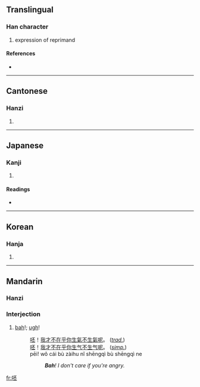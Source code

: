 ==Translingual==

===Han character===
{{Han char|rn=30|rad=口|as=05|sn=8|four=6101<sub>9</sub>|canj=口一火一 (RMFM)}}

# expression of reprimand

====References====
* {{Han ref|kx=0183.050|dkj=03462|dj=0402.060|hdz=10599.050|uh=5478|ud=21624|bh=A941|bd=43329}}

----

==Cantonese==

===Hanzi===
{{yue-hanzi|jyut=|y=pei1}}

# {{defn|Cantonese}}

----

==Japanese==

===Kanji===
{{ja-kanji|grade=|rs=口05}}

# {{defn|Japanese}}

====Readings====
* {{ja-readings|on=[[ひ]] (hi)|kun=}}

----

==Korean==

===Hanja===
{{ko-hanja|hangeul=비|rv=bi|mr=pi}}

# {{defn|Korean}}

----

==Mandarin==
{{zh-hanzi|[[呸]]}}

===Hanzi===
{{cmn-hanzi|pin=[[pēi]] ([[pei1]])|wg=p'ei<sup>1</sup>}}

===Interjection===
{{cmn-inter|ts|pin=pēi|pint=pei1|rs=口05}}

# {{i|strong, offensive}} [[bah]]!; [[ugh]]!
#: [[呸]]！[[我]][[才]][[不]][[在乎]][[你]][[生氣]][[不]][[生氣]][[呢]]。 (''[[Traditional Chinese|trad.]]'')
#: [[呸]]！[[我]][[才]][[不]][[在乎]][[你]][[生气]][[不]][[生气]][[呢]]。 (''[[Simplified Chinese|simp.]]'')
#: pēi! wǒ cái bù zàihu nǐ shēngqì bù shēngqì ne
#:: '''''Bah'''! I don't care if you're angry.''

[[fr:呸]]